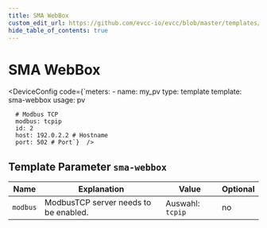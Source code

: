 ```yaml
---
title: SMA WebBox
custom_edit_url: https://github.com/evcc-io/evcc/blob/master/templates/definition/meter/sma-webbox.yaml
hide_table_of_contents: true
---
```



# SMA WebBox

<DeviceFeatures features="" />

<DeviceConfig code={`meters:
    - name: my_pv
      type: template
      template: sma-webbox
      usage: pv
      
      # Modbus TCP
      modbus: tcpip
      id: 2
      host: 192.0.2.2 # Hostname
      port: 502 # Port`}  />

## Template Parameter `sma-webbox`

| Name | Explanation | Value | Optional |
|-----------|-------------|-------|----------|
| `modbus` | ModbusTCP server needs to be enabled. | Auswahl: `tcpip` | no |

